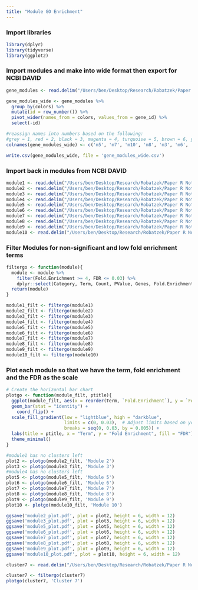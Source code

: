 ```yaml
---
title: "Module GO Enrichment"
---
```


### Import libraries

```r
library(dplyr)
library(tidyverse)
library(ggplot2)
```

### Import modules and make into wide format then export for NCBI DAVID

```r
gene_modules <- read.delim("/Users/ben/Desktop/Research/Robatzek/Paper R Notebooks/Non-Collinear/WGCNA/gene_modules_nc_log_avg_wgcna.txt")

gene_modules_wide <- gene_modules %>% 
  group_by(colors) %>%
  mutate(id = row_number()) %>%
  pivot_wider(names_from = colors, values_from = gene_id) %>%
  select(-id)

#reassign names into numbers based on the following:
#grey = 1, red = 2, black = 3, magenta = 4, turquoise = 5, brown = 6, yellow = 7, green = 8, pink = 9, blue = 10
colnames(gene_modules_wide) <- c('m5', 'm7', 'm10', 'm8', 'm3', 'm6', 'm1', 'm4', 'm2', 'm9')

write.csv(gene_modules_wide, file = 'gene_modules_wide.csv')

```

### Import back in modules from NCBI DAVID

```r
module1 <- read.delim("/Users/ben/Desktop/Research/Robatzek/Paper R Notebooks/Non-Collinear/GO/module1_go.txt")
module2 <- read.delim("/Users/ben/Desktop/Research/Robatzek/Paper R Notebooks/Non-Collinear/GO/module2_go.txt")
module3 <- read.delim("/Users/ben/Desktop/Research/Robatzek/Paper R Notebooks/Non-Collinear/GO/module3_go.txt")
module4 <- read.delim("/Users/ben/Desktop/Research/Robatzek/Paper R Notebooks/Non-Collinear/GO/module4_go.txt")
module5 <- read.delim("/Users/ben/Desktop/Research/Robatzek/Paper R Notebooks/Non-Collinear/GO/module5_go.txt")
module6 <- read.delim("/Users/ben/Desktop/Research/Robatzek/Paper R Notebooks/Non-Collinear/GO/module6_go.txt")
module7 <- read.delim("/Users/ben/Desktop/Research/Robatzek/Paper R Notebooks/Non-Collinear/GO/module7_go.txt")
module8 <- read.delim("/Users/ben/Desktop/Research/Robatzek/Paper R Notebooks/Non-Collinear/GO/module8_go.txt")
module9 <- read.delim("/Users/ben/Desktop/Research/Robatzek/Paper R Notebooks/Non-Collinear/GO/module9_go.txt")
module10 <- read.delim("/Users/ben/Desktop/Research/Robatzek/Paper R Notebooks/Non-Collinear/GO/module10_go.txt")
```

### Filter Modules for non-significant and low fold enrichment terms

```r
filtergo <- function(module){
  module <- module %>%
    filter(Fold.Enrichment >= 4, FDR <= 0.03) %>%
    dplyr::select(Category, Term, Count, PValue, Genes, Fold.Enrichment, FDR)
  return(module)
}

module1_filt <- filtergo(module1)
module2_filt <- filtergo(module2)
module3_filt <- filtergo(module3)
module4_filt <- filtergo(module4)
module5_filt <- filtergo(module5)
module6_filt <- filtergo(module6)
module7_filt <- filtergo(module7)
module8_filt <- filtergo(module8)
module9_filt <- filtergo(module9)
module10_filt <- filtergo(module10)
```

### Plot each module so that we have the term, fold enrichment and the FDR as the scale

```r
# Create the horizontal bar chart
plotgo <- function(module_filt, ptitle){
  ggplot(module_filt, aes(x = reorder(Term, `Fold.Enrichment`), y = `Fold.Enrichment`, fill = FDR)) +
  geom_bar(stat = "identity") +
    coord_flip() +
  scale_fill_gradient(low = "lightblue", high = "darkblue",
                      limits = c(0, 0.03),  # Adjust limits based on your data
                      breaks = seq(0, 0.03, by = 0.005)) +
  labs(title = ptitle, x = "Term", y = "Fold Enrichment", fill = "FDR") +
  theme_minimal()
}

```

```r
#module1 has no clusters left
plot2 <- plotgo(module2_filt, 'Module 2')
plot3 <- plotgo(module3_filt, 'Module 3')
#module4 has no clusters left
plot5 <- plotgo(module5_filt, 'Module 5')
plot6 <- plotgo(module6_filt, 'Module 6')
plot7 <- plotgo(module7_filt, 'Module 7')
plot8 <- plotgo(module8_filt, 'Module 8')
plot9 <- plotgo(module9_filt, 'Module 9')
plot10 <- plotgo(module10_filt, 'Module 10')

ggsave('module2_plot.pdf', plot = plot2, height = 6, width = 12)
ggsave('module3_plot.pdf', plot = plot3, height = 6, width = 12)
ggsave('module5_plot.pdf', plot = plot5, height = 6, width = 12)
ggsave('module6_plot.pdf', plot = plot6, height = 6, width = 12)
ggsave('module7_plot.pdf', plot = plot7, height = 6, width = 12)
ggsave('module8_plot.pdf', plot = plot8, height = 6, width = 12)
ggsave('module9_plot.pdf', plot = plot9, height = 6, width = 12)
ggsave('module10_plot.pdf', plot = plot10, height = 6, width = 12)
```

```r
cluster7 <- read.delim("/Users/ben/Desktop/Research/Robatzek/Paper R Notebooks/Non-Collinear/MaSigPro/cluster7_go.txt")

cluster7 <- filtergo(cluster7)
plotgo(cluster7, 'Cluster 7')
```
